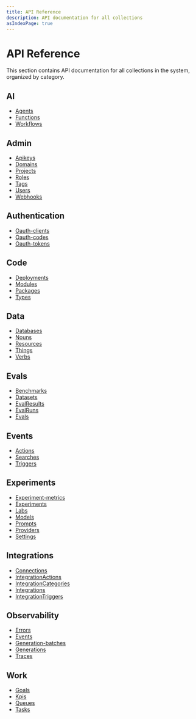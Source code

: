 ```yaml
---
title: API Reference
description: API documentation for all collections
asIndexPage: true
---
```



# API Reference

This section contains API documentation for all collections in the system, organized by category.

## AI

- [Agents](agents.mdx)
- [Functions](functions.mdx)
- [Workflows](workflows.mdx)

## Admin

- [Apikeys](apikeys.mdx)
- [Domains](domains.mdx)
- [Projects](projects.mdx)
- [Roles](roles.mdx)
- [Tags](tags.mdx)
- [Users](users.mdx)
- [Webhooks](webhooks.mdx)

## Authentication

- [Oauth-clients](oauth-clients.mdx)
- [Oauth-codes](oauth-codes.mdx)
- [Oauth-tokens](oauth-tokens.mdx)

## Code

- [Deployments](deployments.mdx)
- [Modules](modules.mdx)
- [Packages](packages.mdx)
- [Types](types.mdx)

## Data

- [Databases](databases.mdx)
- [Nouns](nouns.mdx)
- [Resources](resources.mdx)
- [Things](things.mdx)
- [Verbs](verbs.mdx)

## Evals

- [Benchmarks](benchmarks.mdx)
- [Datasets](datasets.mdx)
- [EvalResults](evalResults.mdx)
- [EvalRuns](evalRuns.mdx)
- [Evals](evals.mdx)

## Events

- [Actions](actions.mdx)
- [Searches](searches.mdx)
- [Triggers](triggers.mdx)

## Experiments

- [Experiment-metrics](experiment-metrics.mdx)
- [Experiments](experiments.mdx)
- [Labs](labs.mdx)
- [Models](models.mdx)
- [Prompts](prompts.mdx)
- [Providers](providers.mdx)
- [Settings](settings.mdx)

## Integrations

- [Connections](connections.mdx)
- [IntegrationActions](integrationActions.mdx)
- [IntegrationCategories](integrationCategories.mdx)
- [Integrations](integrations.mdx)
- [IntegrationTriggers](integrationTriggers.mdx)

## Observability

- [Errors](errors.mdx)
- [Events](events.mdx)
- [Generation-batches](generation-batches.mdx)
- [Generations](generations.mdx)
- [Traces](traces.mdx)

## Work

- [Goals](goals.mdx)
- [Kpis](kpis.mdx)
- [Queues](queues.mdx)
- [Tasks](tasks.mdx)

